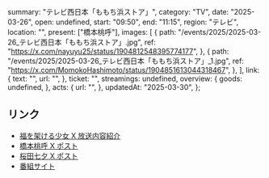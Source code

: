   summary: "テレビ西日本「ももち浜ストア」",
  category: "TV",
  date: "2025-03-26",
  open: undefined,
  start: "09:50",
  end: "11:15",
  region: "テレビ",
  location: "",
  present: ["橋本桃呼"],
  images: [
    {
      path: "/events/2025/2025-03-26_テレビ西日本「ももち浜ストア」.jpg",
      ref: "https://x.com/nayuyu25/status/1904812548395774177",
    },
    {
      path: "/events/2025/2025-03-26_テレビ西日本「ももち浜ストア」_1.jpg",
      ref: "https://x.com/MomokoHashimoto/status/1904851613044318467",
    },
  ],
  link: {
    text: "",
    url: "",
  },
  ticket: "",
  streamings: undefined,
  overview: {
    goods: undefined,
  },
  acts: {
    url: "",
  },
  updatedAt: "2025-03-30",
};

## リンク

- [福を架ける少女 X 放送内容紹介](https://x.com/fukujo_official/status/1907015702500016186)
- [橋本桃呼 X ポスト](https://x.com/MomokoHashimoto/status/1904851613044318467)
- [桜田七夕 X ポスト](https://x.com/nayuyu25/status/1904812548395774177)
- [番組サイト](https://www.tnc.co.jp/store/)
